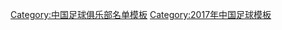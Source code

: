 {{Football squad with groups
|name=2017年中乙分类名单盐城
|bgcolor=#ffff00
|bordercolor=#000000
|textcolor=#00FF00
|title=[[江苏盐城鼎立足球俱乐部|<span style="color:#00FF00">盐城大丰</span>]] — [[2017年中国足球乙级联赛|<span style="color:#00FF00">2017年</span>]][[中国足球乙级联赛|<span style="color:#00FF00">中乙联赛第 13 名、北区第 7 名</span>]]
|group1=全年参赛球员
|list1=<div>
{{Football squad2 player|no=1|name=[[赵燕明]]}}
{{Football squad2 player|no=3|name=[[赵翔]]}}
{{Football squad2 player|no=4|name=[[方文圣]]}}
{{Football squad2 player|no=5|name=[[纪政玉]]}}
{{Football squad2 player|no=6|name=[[许哲铭]]}}
{{Football squad2 player|no=7|name=[[董祥]]}}
{{Football squad2 player|no=8|name=[[王鹏 (1986年)|王鹏]]}}
{{Football squad2 player|no=10|name=[[张烁]]}}
{{Football squad2 player|no=11|name=[[杜法]]}}
{{Football squad2 player|no=12|name=[[章艮]]}}
{{Football squad2 player|no=14|name=[[易白荻]]}}
{{Football squad2 player|no=16|name=[[巩汉魁]]}}
{{Football squad2 player|no=17|name=[[肖佳杰]]}}
{{Football squad2 player|no=18|name=[[杨帆 (1996年)|杨帆]]}}
{{Football squad2 player|no=19|name=[[李超 (1995年)|李超]]}}
{{Football squad2 player|no=20|name=[[杨德亮]]}}
{{Football squad2 player|no=21|name=[[刘天阔]]}}
{{Football squad2 player|no=22|name=[[马俊 (足球运动员)|马俊]]}}
{{Football squad2 player|no=23|name=[[王江 (足球运动员)|王江]]}}
{{Football squad2 player|no=26|name=[[李强 (1993年)|李强]]}}
{{Football squad2 player|no=27|name=[[韩财]]}}
{{Football squad2 player|no=30|name=[[苏梦琪]]}}
{{Football squad2 player|no=31|name=[[薛智文]]}}
{{Football squad2 player|no=32|name=[[王超龙]]}}
</div>
|group2=夏季转入球员
|list2=<div>
</div>
|group3=夏季转出球员
|list3=<div>
{{Football squad2 player|no=9|name=[[杨万顺]]}}
</div>
|group4=主教练
|list4=[[高飞 (足球教练)|高飞]]（至第 5 轮）；[[王宏伟 (足球教练)|王宏伟]]
}}
<noinclude>
{{DEFAULTSORT:Jiangsu Yancheng Dingli F.C. Squad 2017}}
[[Category:中国足球俱乐部名单模板]]
[[Category:2017年中国足球模板]]
</noinclude>